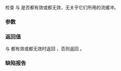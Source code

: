 {{cpp/iterator/istreambuf_iterator/title|equal}}
{{cpp/iterator/istreambuf_iterator/navbar}}
{{dcl begin}}
{{dcl|
bool equal( const istreambuf_iterator&amp; it ) const;
}}
{{dcl end}}

检查 {{c|*this}} 与 {{c|it}} 是否都有效或都无效，无关乎它们所用的流缓冲。

===参数===
{{par begin}}
{{par|it|要比较的另一流缓冲迭代器}}
{{par end}}

===返回值===
{{c|*this}} 与 {{c|it}} 都有效或都无效时返回 {{c|true}}，否则返回 {{c|false}}。

{{cpp/impldef exception}}

===缺陷报告===
{{dr list begin}}
{{dr list item|wg=lwg|dr=110|std=C++98|before=函数签名曾经是 {{c|bool equal(istreambuf_iterator&amp; it)}}|after=加上 {{c/core|const}}}}
{{dr list item|wg=lwg|dr=1126|std=C++98|before={{lwg|110}} 没有得到正确解决，形参类型还是 {{tt|istreambuf_iterator&amp;}}|after=加上 {{c/core|const}}}}
{{dr list end}}

{{langlinks|en|ja}}
